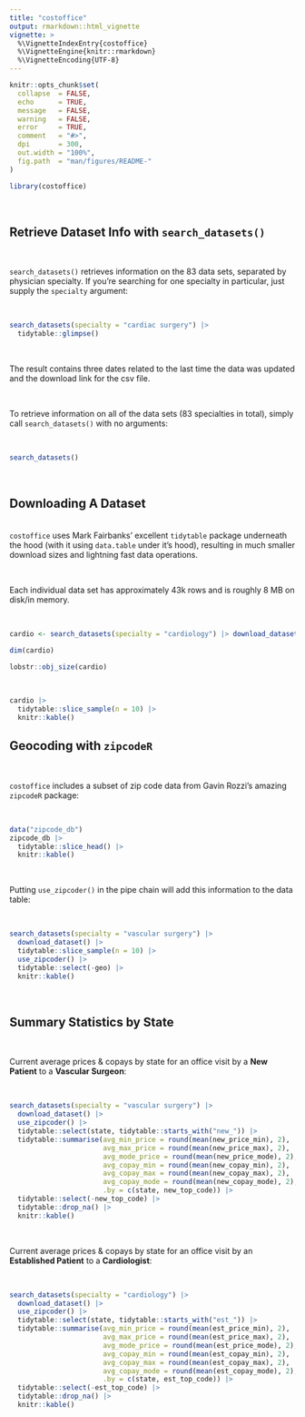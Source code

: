 ```yaml
---
title: "costoffice"
output: rmarkdown::html_vignette
vignette: >
  %\VignetteIndexEntry{costoffice}
  %\VignetteEngine{knitr::rmarkdown}
  %\VignetteEncoding{UTF-8}
---
```


```r
knitr::opts_chunk$set(
  collapse  = FALSE,
  echo      = TRUE,
  message   = FALSE, 
  warning   = FALSE,
  error     = TRUE,
  comment   = "#>",
  dpi       = 300, 
  out.width = "100%",
  fig.path  = "man/figures/README-"
)
```

```r
library(costoffice)
```

<br>

## Retrieve Dataset Info with `search_datasets()`

<br>

`search_datasets()` retrieves information on the 83 data sets, separated by physician specialty. If you're searching for one specialty in particular, just supply the `specialty` argument:

<br>

```r
search_datasets(specialty = "cardiac surgery") |> 
  tidytable::glimpse()
```

<br>

The result contains three dates related to the last time the data was updated and the download link for the csv file.

<br>

To retrieve information on all of the data sets (83 specialties in total), 
simply call `search_datasets()` with no arguments:

<br>

```r
search_datasets()
```

<br>

## Downloading A Dataset

<br>
`costoffice` uses Mark Fairbanks' excellent `tidytable` package underneath the hood (with it using `data.table` under it's hood), resulting in much smaller download sizes and lightning fast data operations.

<br>

Each individual data set has approximately 43k rows and is roughly 8 MB on disk/in memory.

<br>

```r
cardio <- search_datasets(specialty = "cardiology") |> download_dataset()

dim(cardio)

lobstr::obj_size(cardio)
```


<br>


```r
cardio |> 
  tidytable::slice_sample(n = 10) |> 
  knitr::kable()
```



## Geocoding with `zipcodeR`

<br>

`costoffice` includes a subset of zip code data from Gavin Rozzi's amazing `zipcodeR` package:

<br>

```r
data("zipcode_db")
zipcode_db |> 
  tidytable::slice_head() |> 
  knitr::kable()
```

<br>

Putting `use_zipcoder()` in the pipe chain will add this information to the data table:

<br>


```r
search_datasets(specialty = "vascular surgery") |> 
  download_dataset() |> 
  tidytable::slice_sample(n = 10) |> 
  use_zipcoder() |> 
  tidytable::select(-geo) |> 
  knitr::kable()
```


<br>

## Summary Statistics by State

<br>

Current average prices & copays by state for an office visit by a **New Patient** to a **Vascular Surgeon**:

<br>

```r
search_datasets(specialty = "vascular surgery") |> 
  download_dataset() |> 
  use_zipcoder() |> 
  tidytable::select(state, tidytable::starts_with("new_")) |> 
  tidytable::summarise(avg_min_price = round(mean(new_price_min), 2),
                       avg_max_price = round(mean(new_price_max), 2),
                       avg_mode_price = round(mean(new_price_mode), 2),
                       avg_copay_min = round(mean(new_copay_min), 2),
                       avg_copay_max = round(mean(new_copay_max), 2),
                       avg_copay_mode = round(mean(new_copay_mode), 2),
                       .by = c(state, new_top_code)) |> 
  tidytable::select(-new_top_code) |> 
  tidytable::drop_na() |> 
  knitr::kable()
```


<br>

Current average prices & copays by state for an office visit by an **Established Patient** to a **Cardiologist**:

<br>

```r
search_datasets(specialty = "cardiology") |> 
  download_dataset() |> 
  use_zipcoder() |> 
  tidytable::select(state, tidytable::starts_with("est_")) |> 
  tidytable::summarise(avg_min_price = round(mean(est_price_min), 2),
                       avg_max_price = round(mean(est_price_max), 2),
                       avg_mode_price = round(mean(est_price_mode), 2),
                       avg_copay_min = round(mean(est_copay_min), 2),
                       avg_copay_max = round(mean(est_copay_max), 2),
                       avg_copay_mode = round(mean(est_copay_mode), 2),
                       .by = c(state, est_top_code)) |> 
  tidytable::select(-est_top_code) |> 
  tidytable::drop_na() |> 
  knitr::kable()
```


<br>
